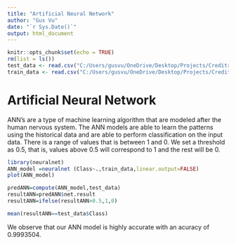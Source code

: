 ---
title: "Artificial Neural Network"
author: "Gus Vu"
date: "`r Sys.Date()`"
output: html_document
---

```{r setup, include=FALSE}
knitr::opts_chunk$set(echo = TRUE)
rm(list = ls())
test_data <- read.csv("C:/Users/gusvu/OneDrive/Desktop/Projects/Creditr Card/test_data.csv")
train_data <- read.csv("C:/Users/gusvu/OneDrive/Desktop/Projects/Creditr Card/train_data.csv")
```

# Artificial Neural Network

ANN's are a type of machine learning algorithm that are modeled after the human nervous system. The ANN models are able to learn the patterns using the historical data and are able to perform classification on the input data. There is a range of values that is between 1 and 0. We set a threshold as 0.5, that is, values above 0.5 will correspond to 1 and the rest will be 0.

```{r}
library(neuralnet)
ANN_model =neuralnet (Class~.,train_data,linear.output=FALSE)
plot(ANN_model)

predANN=compute(ANN_model,test_data)
resultANN=predANN$net.result
resultANN=ifelse(resultANN>0.5,1,0)
```

```{r}
mean(resultANN==test_data$Class)
```
We observe that our ANN model is highly accurate with an acuracy of 0.9993504.
